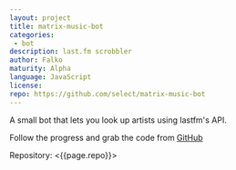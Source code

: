 ```yaml
---
layout: project
title: matrix-music-bot
categories: 
 - bot
description: last.fm scrobbler
author: Falko
maturity: Alpha
language: JavaScript
license: 
repo: https://github.com/select/matrix-music-bot
---
```


A small bot that lets you look up artists using lastfm's API.

Follow the progress and grab the code from [GitHub](https://github.com/select/matrix-music-bot)

Repository: <{{page.repo}}>

